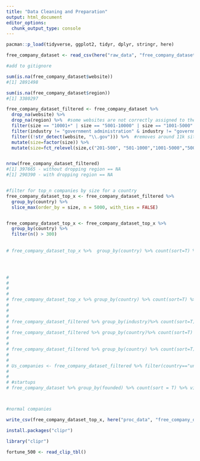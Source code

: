 ```yaml
---
title: "Data Cleaning and Preparation"
output: html_document
editor_options: 
  chunk_output_type: console
---
```


```r


pacman::p_load(tidyverse, ggplot2, tidyr, dplyr, stringr, here)
```

```r
free_company_dataset <- read_csv(here("raw_data", "free_company_dataset.csv"))

#add to gitignore

```

```r


sum(is.na(free_company_dataset$website))
#[1] 2891498

sum(is.na(free_company_dataset$region))
#[1] 3380297

free_company_dataset_filtered <- free_company_dataset %>% 
  drop_na(website) %>%
  drop_na(region) %>%  #some websites are not correctly assigned to the country. Let´s remove the websites that don´t have a region
  filter(size == "10001+" | size == "5001-10000" | size == "1001-5000" | size == "501-1000" | size == "201-500") %>% 
  filter(industry != "government administration" & industry != "government relations" & industry != "legislative office" & industry != "public policy" & industry !="political organization") %>%  # remove government administration
  filter((!str_detect(website, "\\.gov"))) %>%  #removes around 11k sites
  mutate(size=factor(size)) %>% 
  mutate(size=fct_relevel(size,c("201-500", "501-1000","1001-5000","5001-10000", "10001+"))) 


nrow(free_company_dataset_filtered)
#[1] 397665 - without dropping region == NA
#[1] 290390 - with dropping region == NA


#filter for top_n companies by size for a country
free_company_dataset_top_x <- free_company_dataset_filtered %>% 
  group_by(country) %>% 
  slice_max(order_by = size, n = 5000, with_ties = FALSE) 


free_company_dataset_top_x <- free_company_dataset_top_x %>% 
  group_by(country) %>% 
  filter(n() > 300) 
  
  
# free_company_dataset_top_x %>%  group_by(country) %>% count(sort=T) %>% View()
 



# 
# 
# 
#  
# free_company_dataset_top_x %>% group_by(country) %>% count(sort=T) %>% View() 
# 
# 
# 
# free_company_dataset_filtered %>% group_by(industry)%>% count(sort=T) %>% View()
# 
# free_company_dataset_filtered %>% group_by(country)%>% count(sort=T) %>% View()
# 
# 
# free_company_dataset_filtered %>% group_by(country) %>% count(sort=T) %>% View()
# 
# 
# Us_companies <- free_company_dataset_filtered %>% filter(country=="united states") 
# 
# 
# #startups
# free_company_dataset %>% group_by(founded) %>% count(sort = T) %>% view()



#normal companies
```

```r
write_csv(free_company_dataset_top_x, here("proc_data", "free_company_dataset_top_x")) 
```


```r
install.packages("clipr")

library("clipr")

fortune_500 <- read_clip_tbl()

```

